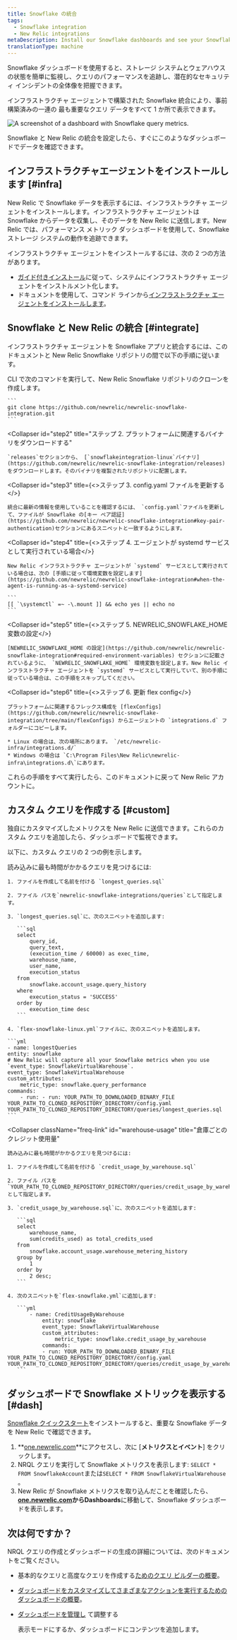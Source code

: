 ```yaml
---
title: Snowflake の統合
tags:
  - Snowflake integration
  - New Relic integrations
metaDescription: Install our Snowflake dashboards and see your Snowflake data in New Relic.
translationType: machine
---
```



Snowflake ダッシュボードを使用すると、ストレージ システムとウェアハウスの状態を簡単に監視し、クエリのパフォーマンスを追跡し、潜在的なセキュリティ インシデントの全体像を把握できます。

インフラストラクチャ エージェントで構築された Snowflake 統合により、事前構築済みの一連の <InlinePopover type="dashboards"/>最も重要なクエリ データをすべて 1 か所で表示できます。

<img
  src={infrastructureSnowflakeDashboard}
  title="Snowflake dashboard"
  alt="A screenshot of a dashboard with Snowflake query metrics."
/>

<figcaption>
  Snowflake と New Relic の統合を設定したら、すぐにこのようなダッシュボードでデータを確認できます。
</figcaption>

## インフラストラクチャエージェントをインストールします [#infra]

New Relic で Snowflake データを表示するには、インフラストラクチャ エージェントをインストールします。インフラストラクチャ エージェントは Snowflake からデータを収集し、そのデータを New Relic に送信します。New Relic では、パフォーマンス メトリック ダッシュボードを使用して、Snowflake ストレージ システムの動作を追跡できます。

インフラストラクチャ エージェントをインストールするには、次の 2 つの方法があります。

* [ガイド付きインストール](https://one.newrelic.com/marketplace?state=8f14e646-461e-b010-4675-3a0658bb3d20)に従って、システムにインフラストラクチャ エージェントをインストルメント化します。
* ドキュメントを使用して、コマンド ラインから[インフラストラクチャ エージェントをインストールします](/docs/infrastructure/install-infrastructure-agent/linux-installation/install-infrastructure-monitoring-agent-linux)。

## Snowflake と New Relic の統合 [#integrate]

インフラストラクチャ エージェントを Snowflake アプリと統合するには、このドキュメントと New Relic Snowflake リポジトリの間で以下の手順に従います。

<CollapserGroup>
  <Collapser
    id="step1"
    title="ステップ 1.Snowflake リポジトリのクローンを作成する"
  >
    CLI で次のコマンドを実行して、New Relic Snowflake リポジトリのクローンを作成します。

    ```
    git clone https://github.com/newrelic/newrelic-snowflake-integration.git
    ```
  </Collapser>

  <Collapser
    id="step2"
    title="ステップ 2. プラットフォームに関連するバイナリをダウンロードする"
  >
    `releases`セクションから、 [`snowflakeintegration-linux`バイナリ](https://github.com/newrelic/newrelic-snowflake-integration/releases)をダウンロードします。そのバイナリを複製されたリポジトリに配置します。  

  </Collapser>

  <Collapser
    id="step3"
    title={<>ステップ 3. <InlineCode>config.yaml</InlineCode> ファイルを更新する</>}
  >
    統合に最新の情報を使用していることを確認するには、 `config.yaml`ファイルを更新して、ファイルが Snowflake の[キー ペア認証](https://github.com/newrelic/newrelic-snowflake-integration#key-pair-authentication)セクションにあるスニペットと一致するようにします。
  </Collapser>

  <Collapser
    id="step4"
    title={<>ステップ 4. エージェントが <InlineCode>systemd</InlineCode> サービスとして実行されている場合</>}
  >
    New Relic インフラストラクチャ エージェントが `systemd` サービスとして実行されている場合は、次の [手順に従って環境変数を設定します](https://github.com/newrelic/newrelic-snowflake-integration#when-the-agent-is-running-as-a-systemd-service)

    ```
    [[ `\systemctl` =~ -\.mount ]] && echo yes || echo no 
    ```
  </Collapser>

  <Collapser
    id="step5"
    title={<>ステップ 5. <InlineCode>NEWRELIC_SNOWFLAKE_HOME</InlineCode> 変数の設定</>}
  >
    [NEWRELIC_SNOWFLAKE_HOME の設定](https://github.com/newrelic/newrelic-snowflake-integration#required-environment-variables) セクションに記載されているように、 `NEWRELIC_SNOWFLAKE_HOME` 環境変数を設定します。New Relic インフラストラクチャ エージェントを `systemd` サービスとして実行していて、別の手順に従っている場合は、この手順をスキップしてください。
  </Collapser>

  <Collapser
    id="step6"
    title={<>ステップ 6. 更新 <InlineCode>flex config</InlineCode></>}
  >
    プラットフォームに関連するフレックス構成を [flexConfigs](https://github.com/newrelic/newrelic-snowflake-integration/tree/main/flexConfigs) からエージェントの `integrations.d` フォルダーにコピーします。

    * Linux の場合は、次の場所にあります。 `/etc/newrelic-infra/integrations.d/`
    * Windows の場合は `C:\Program Files\New Relic\newrelic-infra\integrations.d\`にあります。
  </Collapser>
</CollapserGroup>

これらの手順をすべて実行したら、このドキュメントに戻って <InlinePopover type="dashboards"/>New Relic アカウントに。

## カスタム クエリを作成する [#custom]

独自にカスタマイズしたメトリクスを New Relic に送信できます。これらのカスタム クエリを追加したら、ダッシュボードで監視できます。

以下に、カスタム クエリの 2 つの例を示します。

<CollapserGroup>
  <Collapser
    className="freq-link"
    id="longest"
    title="最長のクエリ"
  >
    読み込みに最も時間がかかるクエリを見つけるには:

    1. ファイルを作成して名前を付ける `longest_queries.sql`

    2. ファイル パスを`newrelic-snowflake-integrations/queries`として指定します。

    3. `longest_queries.sql`に、次のスニペットを追加します:

       ```sql
       select 
           query_id, 
           query_text,
           (execution_time / 60000) as exec_time,
           warehouse_name,
           user_name,
           execution_status
       from 
           snowflake.account_usage.query_history 
       where 
           execution_status = 'SUCCESS' 
       order by 
           execution_time desc
       ```

    4. `flex-snowflake-linux.yml`ファイルに、次のスニペットを追加します。

    ```yml
    - name: longestQueries
    entity: snowflake
    # New Relic will capture all your Snowflake metrics when you use `event_type: SnowflakeVirtualWarehouse`. 
    event_type: SnowflakeVirtualWarehouse
    custom_attributes:
        metric_type: snowflake.query_performance
    commands: 
        - run: - run: YOUR_PATH_TO_DOWNLOADED_BINARY_FILE YOUR_PATH_TO_CLONED_REPOSITORY_DIRECTORY/config.yaml YOUR_PATH_TO_CLONED_REPOSITORY_DIRECTORY/queries/longest_queries.sql
    ```
  </Collapser>

  <Collapser
    className="freq-link"
    id="warehouse-usage"
    title="倉庫ごとのクレジット使用量"
  >
    読み込みに最も時間がかかるクエリを見つけるには:

    1. ファイルを作成して名前を付ける `credit_usage_by_warehouse.sql`

    2. ファイル パスを`YOUR_PATH_TO_CLONED_REPOSITORY_DIRECTORY/queries/credit_usage_by_warehouse.sql`として指定します。

    3. `credit_usage_by_warehouse.sql`に、次のスニペットを追加します:

       ```sql
       select 
           warehouse_name, 
           sum(credits_used) as total_credits_used 
       from 
           snowflake.account_usage.warehouse_metering_history 
       group by 
           1 
       order by 
           2 desc;
       ```

    4. 次のスニペットを`flex-snowflake.yml`に追加します:

       ```yml
           - name: CreditUsageByWarehouse
               entity: snowflake
               event_type: SnowflakeVirtualWarehouse
               custom_attributes:
                   metric_type: snowflake.credit_usage_by_warehouse
               commands: 
               - run: YOUR_PATH_TO_DOWNLOADED_BINARY_FILE YOUR_PATH_TO_CLONED_REPOSITORY_DIRECTORY/config.yaml YOUR_PATH_TO_CLONED_REPOSITORY_DIRECTORY/queries/credit_usage_by_warehouse.sql
       ```
  </Collapser>
</CollapserGroup>

## ダッシュボードで Snowflake メトリックを表示する [#dash]

[Snowflake クイックスタート](https://newrelic.com/instant-observability/snowflake)をインストールすると、重要な Snowflake データを New Relic で確認できます。

1. **[one.newrelic.com](https://one.newrelic.com/all-capabilities)**にアクセスし、次に \[**メトリクスとイベント**] をクリックします。
2. NRQL クエリを実行して Snowflake メトリクスを表示します: `SELECT * FROM SnowflakeAccount`または`SELECT * FROM SnowflakeVirtualWarehouse` 。
3. New Relic が Snowflake メトリクスを取り込んだことを確認したら、 **[one.newrelic.com](https://one.newrelic.com/all-capabilities)**から**Dashboards**に移動して、Snowflake ダッシュボードを表示します。

## 次は何ですか？

NRQL クエリの作成とダッシュボードの生成の詳細については、次のドキュメントをご覧ください。

* 基本的なクエリと高度なクエリを作成する[ためのクエリ ビルダーの概要](/docs/query-your-data/explore-query-data/query-builder/introduction-query-builder)。

* [ダッシュボードをカスタマイズしてさまざまなアクションを実行するためのダッシュボードの概要](/docs/query-your-data/explore-query-data/dashboards/introduction-dashboards)。

* [ダッシュボードを管理し](/docs/query-your-data/explore-query-data/dashboards/manage-your-dashboard) て調整する

  <InlinePopover type="dashboards"/>

  表示モードにするか、ダッシュボードにコンテンツを追加します。